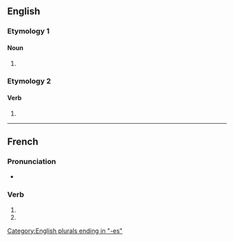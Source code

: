 {{also|compassés}}
==English==

===Etymology 1===

====Noun====
{{head|en|noun plural form}}

# {{plural of|compass|lang=en}}

===Etymology 2===

====Verb====
{{head|en|verb form}}

# {{en-third-person singular of|compass}}

[[Category:English plurals ending in "-es"]]

----

==French==

===Pronunciation===
* {{homophones|lang=fr|compasse|compassent}}

===Verb===
{{head|fr|verb form}}

# {{inflection of|compasser||2|s|pres|indc|lang=fr}}
# {{inflection of|compasser||2|s|pres|subj|lang=fr}}